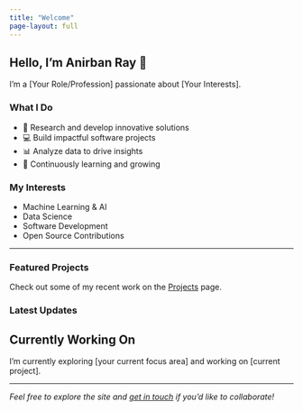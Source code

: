 ```yaml
---
title: "Welcome"
page-layout: full
---
```


## Hello, I'm Anirban Ray 👋

I'm a [Your Role/Profession] passionate about [Your Interests].

### What I Do

- 🔬 Research and develop innovative solutions
- 💻 Build impactful software projects
- 📊 Analyze data to drive insights
- 🌱 Continuously learning and growing

### My Interests

- Machine Learning & AI
- Data Science
- Software Development
- Open Source Contributions

---

### Featured Projects

Check out some of my recent work on the [Projects](projects.qmd) page.

### Latest Updates

::: {.callout-note}
## Currently Working On
I'm currently exploring [your current focus area] and working on [current project].
:::

---

*Feel free to explore the site and [get in touch](contact.qmd) if you'd like to collaborate!*
